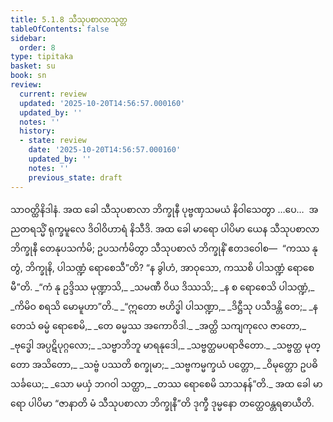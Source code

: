 ```yaml
---
title: 5.1.8 သီသုပစာလာသုတ္တ
tableOfContents: false
sidebar:
  order: 8
type: tipitaka
basket: su
book: sn
review:
  current: review
  updated: '2025-10-20T14:56:57.000160'
  updated_by: ''
  notes: ''
  history:
  - state: review
    date: '2025-10-20T14:56:57.000160'
    updated_by: ''
    notes: ''
    previous_state: draft
---
```



<DynamicBreadcrumb />


<ReviewStatus review={frontmatter.review} showDetails={true} />

<HypothesisAnnotation frontmatter={frontmatter} />

<Division number="169" book="sn" e="ch" v="18" p="304">

<Paragraph number="984" book="sn">
သာဝတ္ထိနိဒါနံ. အထ ခေါ သီသုပစာလာ ဘိက္ခုနီ ပုဗ္ဗဏှသမယံ နိဝါသေတွာ …ပေ…  အညတရသ္မိံ ရုက္ခမူလေ ဒိဝါဝိဟာရံ နိသီဒိ. အထ ခေါ မာရော ပါပိမာ ယေန သီသုပစာလာ ဘိက္ခုနီ တေနုပသင်္ကမိ; ဥပသင်္ကမိတွာ သီသုပစာလံ ဘိက္ခုနိံ ဧတဒဝေါစ—  “ကဿ နု တွံ, ဘိက္ခုနိ, ပါသဏ္ဍံ ရောစေသီ”တိ? “န ခွါဟံ, အာဝုသော, ကဿစိ ပါသဏ္ဍံ ရောစေမီ”တိ.
</Paragraph>

<Paragraph number="985" type="verses" book="sn">
_“ကံ နု ဥဒ္ဒိဿ မုဏ္ဍာသိ,_  
_သမဏီ ဝိယ ဒိဿသိ;_  
_န စ ရောစေသိ ပါသဏ္ဍံ,_  
_ကိမိဝ စရသိ မောမူဟာ”တိ._  

</Paragraph>

<Paragraph number="986" type="verses" book="sn">
_“ဣတော ဗဟိဒ္ဓါ ပါသဏ္ဍာ,_  
_ဒိဋ္ဌီသု ပသီဒန္တိ တေ;_  
_န တေသံ ဓမ္မံ ရောစေမိ,_  
_တေ ဓမ္မဿ အကောဝိဒါ._  

</Paragraph>

<Paragraph number="987" type="verses" book="sn">
_အတ္ထိ သကျကုလေ ဇာတော,_  
_ဗုဒ္ဓေါ အပ္ပဋိပုဂ္ဂလော;_  
_သဗ္ဗာဘိဘူ မာရနုဒေါ,_  
_သဗ္ဗတ္ထမပရာဇိတော._  

</Paragraph>

<Paragraph number="988" type="verses" book="sn">
_သဗ္ဗတ္ထ မုတ္တော အသိတော,_  
_သဗ္ဗံ ပဿတိ စက္ခုမာ;_  
_သဗ္ဗကမ္မက္ခယံ ပတ္တော,_  
_ဝိမုတ္တော ဥပဓိသင်္ခယေ;_  
_သော မယှံ ဘဂဝါ သတ္ထာ,_  
_တဿ ရောစေမိ သာသနန်”တိ._  

</Paragraph>

<Paragraph number="989" book="sn">
အထ ခေါ မာရော ပါပိမာ “ဇာနာတိ မံ သီသုပစာလာ ဘိက္ခုနီ”တိ ဒုက္ခီ ဒုမ္မနော တတ္ထေဝန္တရဓာယီတိ.
</Paragraph>
</Division>